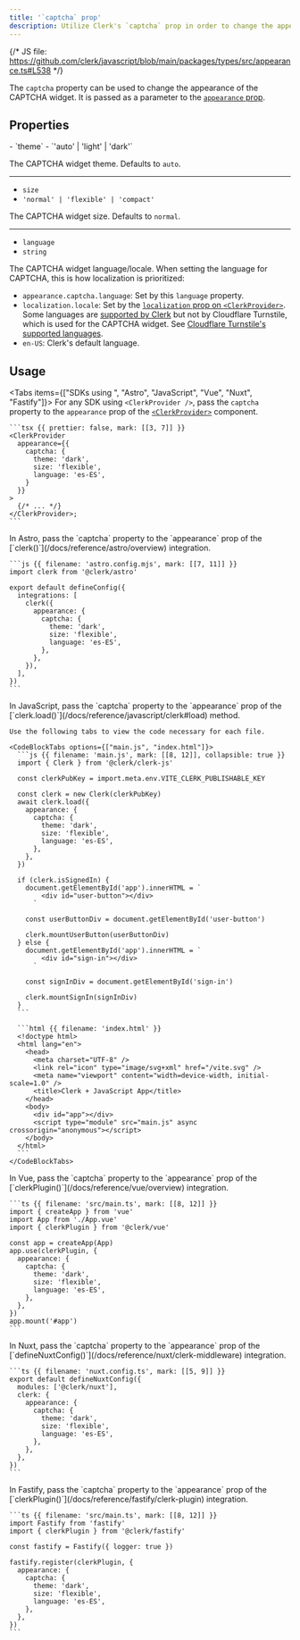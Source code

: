 ```yaml
---
title: '`captcha` prop'
description: Utilize Clerk's `captcha` prop in order to change the appearance of the CAPTCHA widget.
---
```


{/* JS file: https://github.com/clerk/javascript/blob/main/packages/types/src/appearance.ts#L538 */}

The `captcha` property can be used to change the appearance of the CAPTCHA widget. It is passed as a parameter to the [`appearance` prop](/docs/guides/customizing-clerk/appearance-prop/overview).

## Properties

<Properties>
  - `theme`
  - `'auto' | 'light' | 'dark'`

  The CAPTCHA widget theme. Defaults to `auto`.

  ---

  - `size`
  - `'normal' | 'flexible' | 'compact'`

  The CAPTCHA widget size. Defaults to `normal`.

  ---

  - `language`
  - `string`

  The CAPTCHA widget language/locale. When setting the language for CAPTCHA, this is how localization is prioritized:

  - `appearance.captcha.language`: Set by this `language` property.
  - `localization.locale`: Set by the [`localization` prop on `<ClerkProvider>`](/docs/guides/customizing-clerk/localization). Some languages are [supported by Clerk](/docs/guides/customizing-clerk/localization) but not by Cloudflare Turnstile, which is used for the CAPTCHA widget. See [Cloudflare Turnstile's supported languages](https://developers.cloudflare.com/turnstile/reference/supported-languages).
  - `en-US`: Clerk's default language.
</Properties>

## Usage

<Tabs items={["SDKs using <ClerkProvider/>", "Astro", "JavaScript", "Vue", "Nuxt", "Fastify"]}>
  <Tab>
    For any SDK using `<ClerkProvider />`, pass the `captcha` property to the `appearance` prop of the [`<ClerkProvider>`](/docs/reference/components/clerk-provider) component.

    ```tsx {{ prettier: false, mark: [[3, 7]] }}
    <ClerkProvider
      appearance={{
        captcha: {
          theme: 'dark',
          size: 'flexible',
          language: 'es-ES',
        }
      }}
    >
      {/* ... */}
    </ClerkProvider>;
    ```
  </Tab>

  <Tab>
    In Astro, pass the `captcha` property to the `appearance` prop of the [`clerk()`](/docs/reference/astro/overview) integration.

    ```js {{ filename: 'astro.config.mjs', mark: [[7, 11]] }}
    import clerk from '@clerk/astro'

    export default defineConfig({
      integrations: [
        clerk({
          appearance: {
            captcha: {
              theme: 'dark',
              size: 'flexible',
              language: 'es-ES',
            },
          },
        }),
      ],
    })
    ```
  </Tab>

  <Tab>
    In JavaScript, pass the `captcha` property to the `appearance` prop of the [`clerk.load()`](/docs/reference/javascript/clerk#load) method.

    Use the following tabs to view the code necessary for each file.

    <CodeBlockTabs options={["main.js", "index.html"]}>
      ```js {{ filename: 'main.js', mark: [[8, 12]], collapsible: true }}
      import { Clerk } from '@clerk/clerk-js'

      const clerkPubKey = import.meta.env.VITE_CLERK_PUBLISHABLE_KEY

      const clerk = new Clerk(clerkPubKey)
      await clerk.load({
        appearance: {
          captcha: {
            theme: 'dark',
            size: 'flexible',
            language: 'es-ES',
          },
        },
      })

      if (clerk.isSignedIn) {
        document.getElementById('app').innerHTML = `
            <div id="user-button"></div>
          `

        const userButtonDiv = document.getElementById('user-button')

        clerk.mountUserButton(userButtonDiv)
      } else {
        document.getElementById('app').innerHTML = `
            <div id="sign-in"></div>
          `

        const signInDiv = document.getElementById('sign-in')

        clerk.mountSignIn(signInDiv)
      }
      ```

      ```html {{ filename: 'index.html' }}
      <!doctype html>
      <html lang="en">
        <head>
          <meta charset="UTF-8" />
          <link rel="icon" type="image/svg+xml" href="/vite.svg" />
          <meta name="viewport" content="width=device-width, initial-scale=1.0" />
          <title>Clerk + JavaScript App</title>
        </head>
        <body>
          <div id="app"></div>
          <script type="module" src="main.js" async crossorigin="anonymous"></script>
        </body>
      </html>
      ```
    </CodeBlockTabs>
  </Tab>

  <Tab>
    In Vue, pass the `captcha` property to the `appearance` prop of the [`clerkPlugin()`](/docs/reference/vue/overview) integration.

    ```ts {{ filename: 'src/main.ts', mark: [[8, 12]] }}
    import { createApp } from 'vue'
    import App from './App.vue'
    import { clerkPlugin } from '@clerk/vue'

    const app = createApp(App)
    app.use(clerkPlugin, {
      appearance: {
        captcha: {
          theme: 'dark',
          size: 'flexible',
          language: 'es-ES',
        },
      },
    })
    app.mount('#app')
    ```
  </Tab>

  <Tab>
    In Nuxt, pass the `captcha` property to the `appearance` prop of the [`defineNuxtConfig()`](/docs/reference/nuxt/clerk-middleware) integration.

    ```ts {{ filename: 'nuxt.config.ts', mark: [[5, 9]] }}
    export default defineNuxtConfig({
      modules: ['@clerk/nuxt'],
      clerk: {
        appearance: {
          captcha: {
            theme: 'dark',
            size: 'flexible',
            language: 'es-ES',
          },
        },
      },
    })
    ```
  </Tab>

  <Tab>
    In Fastify, pass the `captcha` property to the `appearance` prop of the [`clerkPlugin()`](/docs/reference/fastify/clerk-plugin) integration.

    ```ts {{ filename: 'src/main.ts', mark: [[8, 12]] }}
    import Fastify from 'fastify'
    import { clerkPlugin } from '@clerk/fastify'

    const fastify = Fastify({ logger: true })

    fastify.register(clerkPlugin, {
      appearance: {
        captcha: {
          theme: 'dark',
          size: 'flexible',
          language: 'es-ES',
        },
      },
    })
    ```
  </Tab>
</Tabs>
